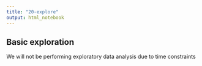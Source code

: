 ```yaml
---
title: "20-explore"
output: html_notebook
---
```


## Basic exploration

We will not be performing exploratory data analysis due to time constraints

